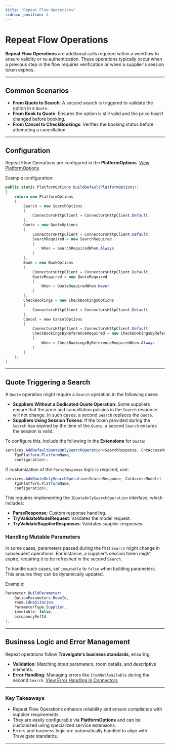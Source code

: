 ```yaml
---
title: "Repeat Flow Operations"
sidebar_position: 4
---
```


# Repeat Flow Operations

**Repeat Flow Operations** are additional calls required within a workflow to ensure validity or re-authentication. These operations typically occur when a previous step in the flow requires verification or when a supplier's session token expires.

---

## **Common Scenarios**
- **From Quote to Search**: A second search is triggered to validate the option in a `Quote`.
- **From Book to Quote**: Ensures the option is still valid and the price hasn’t changed before booking.
- **From Cancel to CheckBookings**: Verifies the booking status before attempting a cancellation.

---

## **Configuration**
Repeat Flow Operations are configured in the **PlatformOptions**. [View PlatformOptions](../Advanced_Configuration/PlatformOptions.mdx)

Example configuration:
```csharp
public static PlatformOptions BuildDefaultPlatformOptions()
{
    return new PlatformOptions
    {
        Search = new SearchOptions
        {
            ConnectorsHttpClient = ConnectorsHttpClient.Default,
        },
        Quote = new QuoteOptions
        {
            ConnectorsHttpClient = ConnectorsHttpClient.Default,
            SearchRequired = new SearchRequired
            {
                When = SearchRequiredWhen.Always
            }
        },
        Book = new BookOptions
        {
            ConnectorsHttpClient = ConnectorsHttpClient.Default,
            QuoteRequired = new QuoteRequired
            {
                When = QuoteRequiredWhen.Never
            }
        },
        CheckBookings = new CheckBookingsOptions
        {
            ConnectorsHttpClient = ConnectorsHttpClient.Default,
        },
        Cancel = new CancelOptions
        {
            ConnectorsHttpClient = ConnectorsHttpClient.Default,
            CheckBookingsByReferenceRequired = new CheckBookingsByReferenceRequired
            {
                When = CheckBookingsByReferenceRequiredWhen.Always
            }
        }
    };
}
```

---

## **Quote Triggering a Search**
A `Quote` operation might require a `Search` operation in the following cases:
- **Suppliers Without a Dedicated Quote Operation**: Some suppliers ensure that the price and cancellation policies in the `Search` response will not change. In such cases, a second `Search` replaces the `Quote`.
- **Suppliers Using Session Tokens**: If the token provided during the `Search` has expired by the time of the `Quote`, a second `Search` ensures the session is valid.

To configure this, include the following in the **Extensions** for `Quote`:

```csharp
services.AddDefaultQuoteOnlySearchOperation<SearchResponse, CntAccessModel>(
    TgxPlatform.PlatformName,
    configuration);
```

If customization of the `ParseResponse` logic is required, use:

```csharp
services.AddQuoteOnlySearchOperation<SearchResponse, CntAccessModel>(
    TgxPlatform.PlatformName,
    configuration);
```

This requires implementing the `IQuoteOnlySearchOperation` interface, which includes:
- **ParseResponse**: Custom response handling.
- **TryValidateModelRequest**: Validates the model request.
- **TryValidateSupplierResponses**: Validates supplier responses.

### **Handling Mutable Parameters**
In some cases, parameters passed during the first `Search` might change in subsequent operations. For instance, a supplier’s session token might expire, requiring it to be refreshed in the second `Search`.

To handle such cases, set `immutable` to `false` when building parameters. This ensures they can be dynamically updated.

Example:
```csharp
Parameter.BuildParameter(
    OptionParameters.RoomId,
    room.IdHabitacion,
    ParameterType.Supplier,
    immutable: false,
    occupancyRefId
);
```

---

## **Business Logic and Error Management**
Repeat operations follow **Travelgate's business standards**, ensuring:
- **Validation**: Matching input parameters, room details, and descriptive elements.
- **Error Handling**: Managing errors like `ItemNotAvailable` during the second `Search`. [View Error Handling in Connectors](../Error_Handling_in_Connectors/)

---

### **Key Takeaways**
- Repeat Flow Operations enhance reliability and ensure compliance with supplier requirements.
- They are easily configurable via **PlatformOptions** and can be customized using specialized service extensions.
- Errors and business logic are automatically handled to align with Travelgate standards.

---
